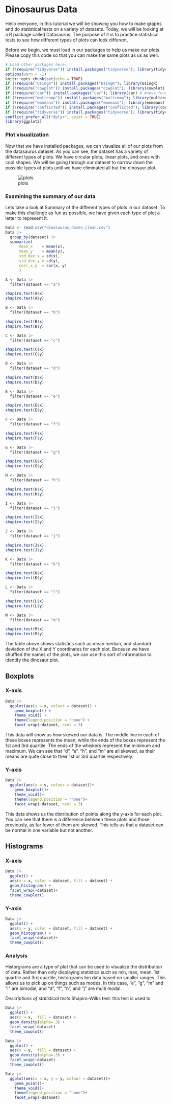 # Dinosaurus Data

Hello everyone, in this tutorial we will be showing you how to make graphs and do statistical tests on a variety of datasets. Today, we will be looking at a R package called Datasaurus. The purpose of it is to practice statistical tests to see how different types of plots can look different.

Before we begin, we must load in our packages to help us make our plots. Please copy this code so that you can make the same plots as us as well.


```r
# Load other packages here.
if (!require("tidyverse")) install.packages("tidyverse"); library(tidyverse)
options(warn = -1)
knitr::opts_chunk$set(echo = TRUE)
if (!require("UsingR")) install.packages("UsingR"); library(UsingR)
if (!require("cowplot")) install.packages("cowplot"); library(cowplot)
if (!require("car")) install.packages("car"); library(car) # Anova function for better lm summary stats
if (!require("multcomp")) install.packages("multcomp"); library(multcomp) # glht function for Tukey test
if (!require("emmeans")) install.packages("emmeans"); library(emmeans) # emmeans and pairs functions for post-hoc analysis
if (!require("conflicted")) install.packages("conflicted"); library(conflicted) # For dealing with conflicts
if (!require("tidyverse")) install.packages("tidyverse"); library(tidyverse) # For everything
conflict_prefer_all("dplyr", quiet = TRUE)
library(ggplot2)
```

### Plot visualization
Now that we have installed packages, we can visualize all of our plots from the datasaurus dataset. As you can see, the dataset has a variety of different types of plots. We have circular plots, linear plots, and ones with cool shapes. We will be going through our dataset to narrow down the possible types of plots until we have eliminated all but the dinosaur plot.

![plots](./image_of_plots.png)

### Examining the summary of our data
Lets take a look at Summary of the different types of plots in our dataset. To make this challenge as fun as possible, we have given each type of plot a letter to represent it.
```r

Data <- read.csv("dinosaurus_dozen_clean.csv")
Data |> 
  group_by(dataset) |> 
  summarize(
      mean_x    = mean(x),
      mean_y    = mean(y),
      std_dev_x = sd(x),
      std_dev_y = sd(y),
      corr_x_y  = cor(x, y)
      )

A <- Data |>
  filter(dataset == "a")

shapiro.test(A$x)
shapiro.test(A$y)

B <- Data |>
  filter(dataset == "b")

shapiro.test(B$x)
shapiro.test(B$y)

C <- Data |>
  filter(dataset == "c")

shapiro.test(C$x)
shapiro.test(C$y)

D <- Data |>
  filter(dataset == "d")

shapiro.test(D$x)
shapiro.test(D$y)

E <- Data |>
  filter(dataset == "e")

shapiro.test(E$x)
shapiro.test(E$y)

F <- Data |>
  filter(dataset == "f")

shapiro.test(F$x)
shapiro.test(F$y)

G <- Data |>
  filter(dataset == "g")

shapiro.test(G$x)
shapiro.test(G$y)

H <- Data |>
  filter(dataset == "h")

shapiro.test(H$x)
shapiro.test(H$y)

I <- Data |>
  filter(dataset == "i")

shapiro.test(I$x)
shapiro.test(I$y)

J <- Data |>
  filter(dataset == "j")

shapiro.test(J$x)
shapiro.test(J$y)

K <- Data |>
  filter(dataset == "k")

shapiro.test(K$x)
shapiro.test(K$y)

L <- Data |>
  filter(dataset == "l")

shapiro.test(L$x)
shapiro.test(L$y)

M <- Data |>
  filter(dataset == "m")

shapiro.test(M$x)
shapiro.test(M$y)
```
The table above shows statistics such as mean median, and standard deviation of the X and Y coordinates for each plot. Because we have shuffled the names of the plots, we can use this sort of information to identify the dinosaur plot.

## Boxplots
### X-axis
```r
Data |>
  ggplot(aes(x = x, colour = dataset)) +
    geom_boxplot() +
    theme_void() +
    theme(legend.position = "none") +
    facet_wrap(~dataset, ncol = 3)
```
This data will show us how skewed our data is. The middle line in each of these boxes represents the mean, while the ends of the boxes represent the 1st and 3rd quartile. The ends of the whiskers represent the minimum and maximum. We can see that "d", "e", "h", and "m" are all skewed, as their means are quite close to their 1st or 3rd quartile respectively.

### Y-axis
```r
Data |>
  ggplot(aes(x = y, colour = dataset))+
    geom_boxplot()+
    theme_void()+
    theme(legend.position = "none")+
    facet_wrap(~dataset, ncol = 3)
```
This data shows us the distribution of points along the y-axis for each plot. You can see that there is a difference between these plots and those previously, as far fewer of them are skewed. This tells us that a dataset can be normal in one variable but not another.

## Histograms
### X-axis
```r
Data |> 
  ggplot() +
  aes(x = x, color = dataset, fill = dataset) +
  geom_histogram() +
  facet_wrap(~dataset)+
  theme_cowplot()
```
### Y-axis
```r
Data |> 
  ggplot() +
  aes(x = y, color = dataset, fill = dataset) +
  geom_histogram() +
  facet_wrap(~dataset)+
  theme_cowplot()
```
### Analysis
Historgrams are a type of plot that can be used to visualize the distribution of data. Rather than only displaying statistics such as min, max, mean, 1st quartile and 3rd quartile, historgrams bin data based on smaller ranges. This allows us to pick up on things such as modes. In this case, "e", "g", "m" and "i" are bimodal, and "d", "f", "h", and "j" are multi modal. 


*Descriptions of statistical tests*
Shapiro-Wilks test: this test is used to 




```r
Data |> 
  ggplot() +
  aes(x = x,  fill = dataset) + 
  geom_density(alpha=.3) +
  facet_wrap(~dataset)
  theme_cowplot()
```

```r
Data |> 
  ggplot() +
  aes(x = y,  fill = dataset) + 
  geom_density(alpha=.3) +
  facet_wrap(~dataset)
  theme_cowplot()
```

```r
Data |> 
  ggplot(aes(x = x, y = y, colour = dataset))+
    geom_point()+
    theme_void()+
    theme(legend.position = "none")+
    facet_wrap(~dataset)
```

